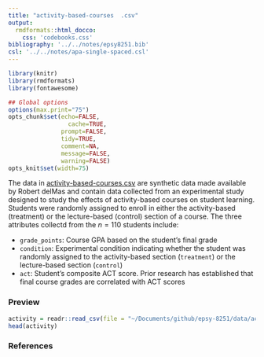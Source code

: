 ```yaml
---
title: "activity-based-courses  .csv"
output: 
  rmdformats::html_docco:
    css: 'codebooks.css'
bibliography: '../../notes/epsy8251.bib'
csl: '../../notes/apa-single-spaced.csl'
---
```



```r
library(knitr)
library(rmdformats)
library(fontawesome)

## Global options
options(max.print="75")
opts_chunk$set(echo=FALSE,
	             cache=TRUE,
               prompt=FALSE,
               tidy=TRUE,
               comment=NA,
               message=FALSE,
               warning=FALSE)
opts_knit$set(width=75)
```


The data in [activity-based-courses.csv](https://github.com/zief0002/epsy-8251/raw/master/data/activity-based-courses.csv) are synthetic data made available by Robert delMas and contain data collected from an experimental study designed to study the effects of activity-based courses on student learning. Students were randomly assigned to enroll in either the activity-based (treatment) or the lecture-based (control) section of a course. The three attributes collectd from the $n=110$ students include:

- `grade_points`: Course GPA based on the student's final grade
- `condition`: Experimental condition indicating whether the student was randomly assigned to the activity-based section (`treatment`) or the lecture-based section (`control`)
- `act`: Student's composite ACT score. Prior research has established that final course grades are correlated with ACT scores


### Preview

```r
activity = readr::read_csv(file = "~/Documents/github/epsy-8251/data/activity-based-courses.csv")
head(activity)
```


### References

